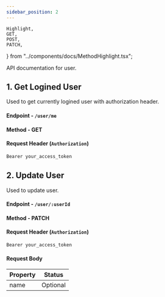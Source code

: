 ```yaml
---
sidebar_position: 2
---
```


	Highlight,
	GET,
	POST,
	PATCH,
} from "../components/docs/MethodHighlight.tsx";

API documentation for user.

## 1. Get Logined User

Used to get currently logined user with authorization header.

#### Endpoint - `/user/me`

#### Method - <Highlight color={GET}>GET</Highlight>

#### Request Header (`Authorization`)

```bash
Bearer your_access_token
```

## 2. Update User

Used to update user.

#### Endpoint - `/user/:userId`

#### Method - <Highlight color={PATCH}>PATCH</Highlight>

#### Request Header (`Authorization`)

```bash
Bearer your_access_token
```

#### Request Body

| Property |  Status  |
| :------- | :------: |
| name     | Optional |
